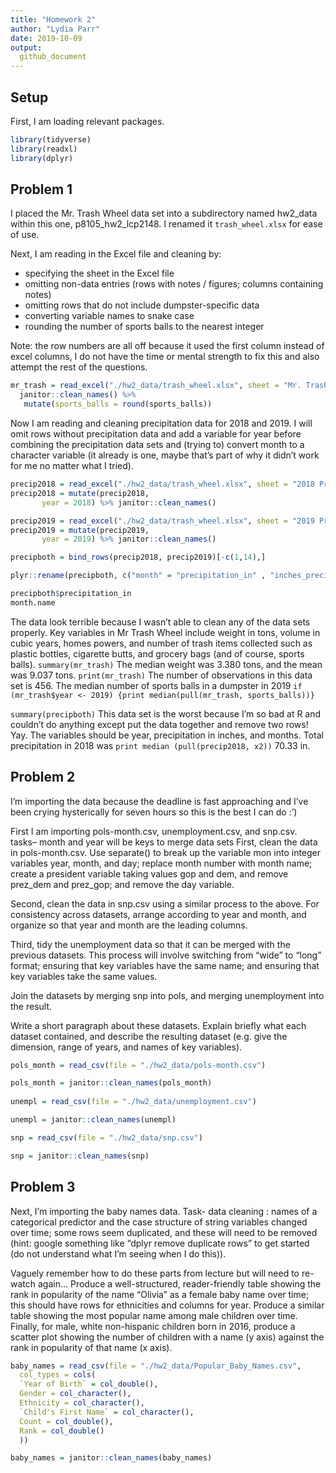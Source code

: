 ```yaml
---
title: "Homework 2"
author: "Lydia Parr" 
date: 2019-10-09
output: 
  github_document
---
```


## Setup 

First, I am loading relevant packages. 

```r
library(tidyverse)
library(readxl)
library(dplyr)
```

## Problem 1

I placed the Mr. Trash Wheel data set into a subdirectory named hw2_data within this one, p8105_hw2_lcp2148. I renamed it `trash_wheel.xlsx` for ease of use. 

Next, I am reading in the Excel file and cleaning by: 

- specifying the sheet in the Excel file 
- omitting non-data entries (rows with notes / figures; columns containing notes) 
- omitting rows that do not include dumpster-specific data
- converting variable names to snake case
- rounding the number of sports balls to the nearest integer

Note: the row numbers are all off because it used the first column instead of excel columns, I do not have the time or mental strength to fix this and also attempt the rest of the questions.

```r
mr_trash = read_excel("./hw2_data/trash_wheel.xlsx", sheet = "Mr. Trash Wheel")[-c(1, 11,21,29,35,39,45,50,54,58,60,64,73,80,102,109,116,122,126,128,137,139,146,152,158,162,169,178,184,188,191,195,200,202,205,210,229,238,242,248,257,260,263,266,269,279,282,300,312,323,337,343,352,356,366,371,377,384,391,403,407,420,428,437,445,448,458,460,464,473,477,490,498,508,513,517,532,534,535),-c(15:17)]  %>%
  janitor::clean_names() %>% 
   mutate(sports_balls = round(sports_balls))

``` 

Now I am reading and cleaning precipitation data for 2018 and 2019. I will omit rows without precipitation data and add a variable for year before combining the precipitation data sets and (trying to) convert month to a character variable (it already is one, maybe that's part of why it didn't work for me no matter what I tried).

```r
precip2018 = read_excel("./hw2_data/trash_wheel.xlsx", sheet = "2018 Precipitation")[-c(14),]
precip2018 = mutate(precip2018, 
       year = 2018) %>% janitor::clean_names()

precip2019 = read_excel("./hw2_data/trash_wheel.xlsx", sheet = "2019 Precipitation")[-c(14),] 
precip2019 = mutate(precip2019, 
       year = 2019) %>% janitor::clean_names()

precipboth = bind_rows(precip2018, precip2019)[-c(1,14),]

plyr::rename(precipboth, c("month" = "precipitation_in" , "inches_precip" = "x2"))

precipboth$precipitation_in 
month.name

``` 

The data look terrible because I wasn't able to clean any of the data sets properly. 
Key variables in Mr Trash Wheel include weight in tons, volume in cubic years, homes powers, and number of trash items collected such as plastic bottles, cigarette butts, and grocery bags (and of course, sports balls). `summary(mr_trash)` The median weight was 3.380 tons, and the mean was 9.037 tons. `print(mr_trash)` The number of observations in this data set is 456. The median number of sports balls in a dumpster in 2019 `if (mr_trash$year <- 2019) {print median(pull(mr_trash, sports_balls))}` 

`summary(precipboth)` This data set is the worst because I'm so bad at R and couldn't do anything except put the data together and remove two rows! Yay. The variables should be year, precipitation in inches, and months. Total precipitation in 2018 was `print median (pull(precip2018, x2))` 70.33 in. 

## Problem 2

I'm importing the data because the deadline is fast approaching and I've been crying hysterically for seven hours so this is the best I can do :')

First I am importing pols-month.csv, unemployment.csv, and snp.csv. 
tasks-- month and year will be keys to merge data sets
First, clean the data in pols-month.csv. Use separate() to break up the variable mon into integer variables year, month, and day; replace month number with month name; create a president variable taking values gop and dem, and remove prez_dem and prez_gop; and remove the day variable.

Second, clean the data in snp.csv using a similar process to the above. For consistency across datasets, arrange according to year and month, and organize so that year and month are the leading columns.

Third, tidy the unemployment data so that it can be merged with the previous datasets. This process will involve switching from “wide” to “long” format; ensuring that key variables have the same name; and ensuring that key variables take the same values.

Join the datasets by merging snp into pols, and merging unemployment into the result.

Write a short paragraph about these datasets. Explain briefly what each dataset contained, and describe the resulting dataset (e.g. give the dimension, range of years, and names of key variables).


```r

pols_month = read_csv(file = "./hw2_data/pols-month.csv") 

pols_month = janitor::clean_names(pols_month) 
  
unempl = read_csv(file = "./hw2_data/unemployment.csv") 

unempl = janitor::clean_names(unempl)

snp = read_csv(file = "./hw2_data/snp.csv")

snp = janitor::clean_names(snp)

```

## Problem 3 

Next, I'm importing the baby names data. 
Task- data cleaning : names of a categorical predictor and the case structure of string variables changed over time; some rows seem duplicated, and these will need to be removed (hint: google something like “dplyr remove duplicate rows” to get started (do not understand what I'm seeing when I do this)).

Vaguely remember how to do these parts from lecture but will need to re-watch again... Produce a well-structured, reader-friendly table showing the rank in popularity of the name “Olivia” as a female baby name over time; this should have rows for ethnicities and columns for year. Produce a similar table showing the most popular name among male children over time.
Finally, for male, white non-hispanic children born in 2016, produce a scatter plot showing the number of children with a name (y axis) against the rank in popularity of that name (x axis).



```r

baby_names = read_csv(file = "./hw2_data/Popular_Baby_Names.csv", 
  col_types = cols(
  `Year of Birth` = col_double(),
  Gender = col_character(),
  Ethnicity = col_character(),
  `Child's First Name` = col_character(),
  Count = col_double(),
  Rank = col_double()
  ))

baby_names = janitor::clean_names(baby_names)


```

